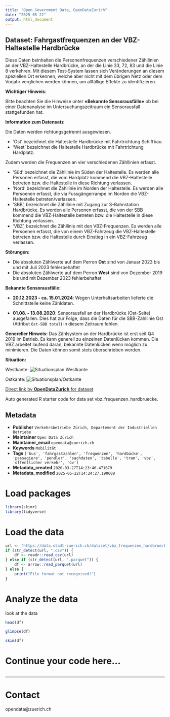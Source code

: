 ```yaml
---
title: "Open Government Data, OpenDataZurich"
date: "2025-05-22"
output: html_document
---
```


## Dataset: Fahrgastfrequenzen an der VBZ-Haltestelle Hardbrücke

Diese Daten beinhalten die Personenfrequenzen verschiedener Zähllinien an der VBZ-Haltestelle Hardbrücke, an der die Linie 33, 72, 83 und die Linie 8 verkehren.
Mit diesem Test-System lassen sich Veränderungen an diesem speziellen Ort erkennen, welche aber nicht mit dem übrigen Netz oder dem Vorjahr verglichen werden können, um allfällige Effekte zu identifizieren.

**Wichtiger Hinweis**: 

Bitte beachten Sie die Hinweise unter **«Bekannte Sensorausfälle»** ob bei einer Datenanalyse im Untersuchungszeitraum ein Sensorausfall stattgefunden hat.

**Information zum Datensatz**

Die Daten werden richtungsgetrennt ausgewiesen. 

- 'Ost' bezeichnet die Haltestelle Hardbrücke mit Fahrtrichtung Schiffbau.
- 'West' bezeichnet die Haltestelle Hardbrücke mit Fahrtrichtung Hardplatz. 

Zudem werden die Frequenzen an vier verschiedenen Zähllinien erfasst. 

- 'Süd' bezeichnet die Zähllinie im Süden der Haltestelle. Es werden alle Personen erfasst, die vom Hardplatz kommend die VBZ-Haltestelle betreten bzw. die Haltestelle in diese Richtung verlassen.
- 'Nord' bezeichnet die Zähllinie im Norden der Haltestelle. Es werden alle Persoenen erfasst, die via Fussgängerrampe im Norden die VBZ-Haltestelle betreten/verlassen.
- 'SBB', bezeichnet die Zähllinie mit Zugang zur S-Bahnstation Hardbrücke. Es werden alle Personen erfasst, die von der SBB kommend die VBZ-Haltestelle betreten bzw. die Haltestelle in diese Richtung verlassen.
- 'VBZ', bezeichnet die Zähllinie mit den VBZ-Frequenzen. Es werden alle Persoenen erfasst, die von einem VBZ-Fahrzeug die VBZ-Haltestelle betreten bzw. die Haltestelle durch Einstieg in ein VBZ-Fahrzeug verlassen.

**Störungen:**

- Die absoluten Zählwerte auf dem Perron **Ost** sind von Januar 2023 bis und mit Juli 2023 fehlerbehaftet
- Die absoluten Zählwerte auf dem Perron **West** sind von Dezember 2019 bis und mit Dezember 2023 fehlerbehaftet

**Bekannte Sensorausfälle:**

- **20.12.2023 - ca. 15.01.2024**: Wegen Unterhaltsarbeiten lieferte die Schnittstelle keine Zähldaten.

- **01.08. - 13.08.2020**: Sensorausfall an der Hardbrücke (Ost-Seite) ausgefallen. Dies hat zur Folge, dass die Daten für die SBB-Zähllinie Ost (Attribut `Ost-SBB total`) in diesem Zeitraum fehlen.

**Genereller Hinweis:** Das Zählsystem an der Hardbrücke ist erst seit Q4 2019 im Betrieb. Es kann generell zu einzelnen Datenlücken kommen. Die VBZ arbeitet laufend daran, bekannte Datenlücken wenn möglich zu minimieren. Die Daten können somit stets überschrieben werden.

**Situation:**

Westkante:
![Situationsplan Westkante](https://www.stadt-zuerich.ch/content/dam/web/de/politik-verwaltung/statistik-und-daten/open-government-data/bilder_nwa/datenkatalog/vbz/vbz_Situation_Westkante.PNG)

Ostkante:
![Situationsplan/Ostkante](https://www.stadt-zuerich.ch/content/dam/web/de/politik-verwaltung/statistik-und-daten/open-government-data/bilder_nwa/datenkatalog/vbz/vbz_Situation_Ostkante.PNG)



[Direct link by **OpenDataZurich** for dataset](https://data.stadt-zuerich.ch/dataset/vbz_frequenzen_hardbruecke)

Auto generated R starter code for data set vbz_frequenzen_hardbruecke.

## Metadata

- **Publisher** `Verkehrsbetriebe Zürich, Departement der Industriellen Betriebe`
- **Maintainer** `Open Data Zürich`
- **Maintainer_email** `opendata@zuerich.ch`
- **Keywords** `Mobilität`
- **Tags** `['bus', 'fahrgastzahlen', 'frequenzen', 'hardbücke', 'passagiere', 'pendler', 'sachdaten', 'tabelle', 'tram', 'vbz', 'öffentlicher verkehr', 'öv']`
- **Metadata_created** `2020-03-27T14:23:46.471679`
- **Metadata_modified** `2025-05-22T14:24:27.190608`


# Load packages

```r
library(skimr)
library(tidyverse)
```

# Load the data

```r
url <- "https://data.stadt-zuerich.ch/dataset/vbz_frequenzen_hardbruecke/download/frequenzen_hardbruecke_2025.parquet"
if (str_detect(url, ".csv")) {
    df <- readr::read_csv(url)
} else if (str_detect(url, ".parquet")) {
    df <- arrow::read_parquet(url)
} else {
    print("File format not recognised!")
}
```

# Analyze the data

look at the data
```r
head(df)
```

```r
glimpse(df)
```

```r
skim(df)
```

# Continue your code here...

```r

```

------------------------------------------------------------------------

# Contact

opendata@zuerich.ch
